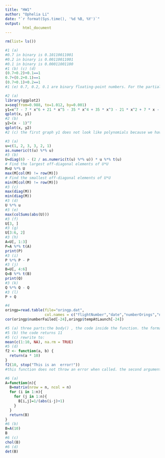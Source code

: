 ```yaml
---
title: "HW1"
author: "Ophelia Li"
date: "`r format(Sys.time(), '%d %B, %Y')`"
output: 
        html_document
---
```


```r
rm(list= ls())
```

```r
#1 (a) 
#0.7 in binary is 0.10110011001
#0.2 in binary is 0.00110011001
#0.1 in binary is 0.00011001100
#1 (b) (c) (d)
(0.7+0.2)+0.1==1
0.7+(0.2+0.1)==1
(0.7+0.1)+0.2==1
#1 (e) 0.7, 0.2, 0.1 are binary floating-point numbers. For the partial sum of 0.7 + 0.2, we lost the last two digis of 0.2 when we align the exponents. Then we add 0.1 to the partial sum and we lost three digits from 0.1 when we align the exponents. The final result is not exactly equal to 1.

#2 (a)
library(ggplot2)
x=seq(from=0.988, to=1.012, by=0.001)
y1=x^7 - 7 * x^6 + 21 * x^5 - 35 * x^4 + 35 * x^3 - 21 * x^2 + 7 * x - 1
qplot(x, y1)
#2 (b)
y2=(x - 1)^7
qplot(x, y2)
#2 (c) the first graph y1 does not look like polynomials because we have roundoff errors. It takes differences of very close numbers and lose precision.

#3 (a)
u=c(1, 2, 3, 3, 2, 1)
as.numeric(t(u) %*% u)
#3 (b)
U=diag(6) - (2 / as.numeric(t(u) %*% u)) * u %*% t(u)
# Find the largest off-diagonal elements of U*U
M=U %*% U
max(M[col(M) != row(M)])
# Find the smallest off-diagonal elements of U*U
min(M[col(M) != row(M)])
#3 (c)
max(diag(M))
min(diag(M))
#3 (d)
U %*% u
#3 (e)
max(colSums(abs(U)))
#3 (f)
U[3, ]
#3 (g)
U[3:6, 2]
#3 (h)
A=U[, 1:3]
P=A %*% t(A)
print(P)
#3 (i)
P %*% P - P
#3 (j)
B=U[, 4:6]
Q=B %*% t(B)
print(Q)
#3 (k)
Q %*% Q - Q
#3 (l)
P + Q

#4
oringp=read.table(file="oringp.dat", 
                  col.names = c("flightNumber","date","numberOrings","numberFailed","tempAtLaunch"))
cor(oringp$numberFailed[-24],oringp$tempAtLaunch[-24])

#5 (a) three parts:the body() , the code inside the function. the formals() , the list of arguments which controls how you can call the function. the environment() , the “map” of the location of the function's variables.
#5 (b) the code returns 11
#5 (c) rewrite to:
mean(c(1:10, NA), na.rm = TRUE)
#5 (d)
f2 <- function(a, b) {
  return(a * 10)
}
f2(10, stop("This is an  error!"))
#this function does not throw an error when called. the second argument is never used.

#6 (a)
A=function(n){
  B=matrix(nrow = n, ncol = n)
  for (i in 1:n){
    for (j in 1:n){
      B[i,j]=1/(abs(i-j)+1)
    }
  }
  return(B)
}
#6 (b)
B=A(10)
B
#6 (c)
chol(B)
#6 (d)
det(B)
```